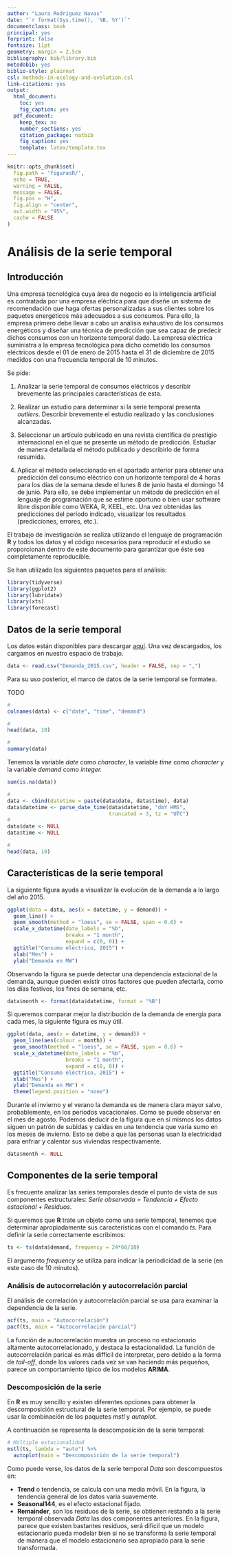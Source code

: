 ```yaml
---
author: "Laura Rodríguez Navas"
date: "`r format(Sys.time(), '%B, %Y')`"
documentclass: book
principal: yes
forprint: false
fontsize: 11pt
geometry: margin = 2.5cm
bibliography: bib/library.bib
metodobib: yes
biblio-style: plainnat
csl: methods-in-ecology-and-evolution.csl
link-citations: yes
output:
  html_document: 
    toc: yes
    fig_caption: yes
  pdf_document:
    keep_tex: no
    number_sections: yes
    citation_package: natbib
    fig_caption: yes
    template: latex/template.tex
---
```



```r
knitr::opts_chunk$set(
  fig.path = 'figurasR/',
  echo = TRUE,
  warning = FALSE,
  message = FALSE,
  fig.pos = "H",
  fig.align = "center",
  out.width = "95%",
  cache = FALSE
)
```

<!-- \setcounter{chapter}{2} -->
<!-- \setcounter{chapter}{2} escribir 2 para capítulo 3  -->
<!-- \pagenumbering{arabic} -->

\ifdefined\ifprincipal
\else
\setlength{\parindent}{1em}
\pagestyle{fancy}
\setcounter{tocdepth}{4}
\tableofcontents
<!-- \nocite{*} -->
\fi

\ifdefined\ifdoblecara
\fancyhead{}{}
\fancyhead[LE,RO]{\scriptsize\rightmark}
\fancyfoot[LO,RE]{\scriptsize\slshape \leftmark}
\fancyfoot[C]{}
\fancyfoot[LE,RO]{\footnotesize\thepage}
\else
\fancyhead{}{}
\fancyhead[RO]{\scriptsize\rightmark}
\fancyfoot[LO]{\scriptsize\slshape \leftmark}
\fancyfoot[C]{}
\fancyfoot[RO]{\footnotesize\thepage}
\fi
\renewcommand{\headrulewidth}{0.4pt}
\renewcommand{\footrulewidth}{0.4pt}

# Análisis de la serie temporal

## Introducción

Una empresa tecnológica cuya área de negocio es la inteligencia artificial es contratada por una empresa eléctrica para que diseñe un sistema de recomendación que haga ofertas personalizadas a sus clientes sobre los paquetes energéticos más adecuados a sus consumos. Para ello, la empresa primero debe llevar a cabo un análisis exhaustivo de los consumos energéticos y diseñar una técnica de predicción que sea capaz de predecir dichos consumos con un horizonte temporal dado. La empresa eléctrica suministra a la empresa tecnológica para dicho cometido los consumos eléctricos desde el 01 de enero de 2015 hasta el 31 de diciembre de 2015 medidos con una frecuencia temporal de 10 minutos.

Se pide:

1. Analizar la serie temporal de consumos eléctricos y describir brevemente las principales características de esta.

2. Realizar un estudio para determinar si la serie temporal presenta *outliers*. Describir brevemente el estudio realizado y las conclusiones alcanzadas.

3. Seleccionar un artículo publicado en una revista científica de prestigio internacional en el que se presente un método de predicción. Estudiar de manera detallada el método publicado y describirlo de forma resumida.

4. Aplicar el método seleccionado en el apartado anterior para obtener una predicción del consumo eléctrico con un horizonte temporal de 4 horas para los días de la semana desde el lunes 8 de junio hasta el domingo 14 de junio. Para ello, se debe implementar un método de predicción en el lenguaje de programación que se estime oportuno o bien usar software libre disponible como WEKA, R, KEEL, etc. Una vez obtenidas las predicciones del periodo indicado, visualizar los resultados (predicciones, errores, etc.).

El trabajo de investigación se realiza utilizando el lenguaje de programación **R** y todos los datos y el código necesarios para reproducir el estudio se proporcionan dentro de este documento para garantizar que éste sea completamente reproducible.

Se han utilizado los siguientes paquetes para el análisis:

```r
library(tidyverse)
library(ggplot2)
library(lubridate)
library(xts)
library(forecast)
```

## Datos de la serie temporal

Los datos están disponibles para descargar [aquí](https://github.com/lrodrin/masterAI/raw/master/A9/Series%20Temporales/Demanda_2015.csv). Una vez descargados, los cargamos en nuestro espacio de trabajo.

```r
data <- read.csv("Demanda_2015.csv", header = FALSE, sep = ",")
```

Para su uso posterior, el marco de datos de la serie temporal se formatea. 

TODO

```r
#
colnames(data) <- c("date", "time", "demand")

#
head(data, 10)

#
summary(data)
```

Tenemos la variable *date* como *character*, la variable *time* como *character* y la variable *demand* como *integer.*

```r
sum(is.na(data))
```


```r
#
data <- cbind(datetime = paste(data$date, data$time), data)
data$datetime <- parse_date_time(data$datetime, "dmY HMS",
                                 truncated = 3, tz = "UTC")
#
data$date <- NULL
data$time <- NULL

#
head(data, 10)
```

## Características de la serie temporal

La siguiente figura ayuda a visualizar la evolución de la demanda a lo largo del año 2015.

```r
ggplot(data = data, aes(x = datetime, y = demand)) +
  geom_line() +
  geom_smooth(method = "loess", se = FALSE, span = 0.6) +
  scale_x_datetime(date_labels = "%b",
                   breaks = "1 month",
                   expand = c(0, 0)) +
  ggtitle("Consumo eléctrico, 2015") +
  xlab("Mes") +
  ylab("Demanda en MW")
```

Observando la figura se puede detectar una dependencia estacional de la demanda, aunque pueden existir otros factores que pueden afectarla, como los días festivos, los fines de semana, etc.

```r
data$month <- format(data$datetime, format = "%B")
```

Si queremos comparar mejor la distribución de la demanda de energía para cada mes, la siguiente figura es muy útil.

```r
ggplot(data, aes(x = datetime, y = demand)) +
  geom_line(aes(colour = month)) +
  geom_smooth(method = "loess", se = FALSE, span = 0.6) +
  scale_x_datetime(date_labels = "%b",
                   breaks = "1 month",
                   expand = c(0, 0)) +
  ggtitle("Consumo eléctrico, 2015") +
  xlab("Mes") +
  ylab("Demanda en MW") +
  theme(legend.position = "none")
```

Durante el invierno y el verano la demanda es de manera clara mayor salvo, probablemente, en los períodos vacacionales. Como se puede observar en el mes de agosto. Podemos deducir de la figura que en sí mismos los datos siguen un patrón de subidas y caídas en una tendencia que varia sumo en los meses de invierno. Esto se debe a que las personas usan la electricidad para enfriar y calentar sus viviendas respectivamente.

```r
data$month <- NULL
```

## Componentes de la serie temporal

Es frecuente analizar las series temporales desde el punto de vista de sus componentes estructurales: *Serie observada = Tendencia + Efecto estacional + Residuos*.

Si queremos que **R** trate un objeto como una serie temporal, tenemos que determinar apropiadamente sus características con el comando *ts*. Para definir la serie correctamente escribimos:

```r
ts <- ts(data$demand, frequency = 24*60/10)
```

El argumento *frequency* se utiliza para indicar la periodicidad de la serie (en este caso de 10 minutos).

### Análisis de autocorrelación y autocorrelación parcial

El análisis de correlación y autocorrelación parcial se usa para examinar la dependencia de la serie. 

```r
acf(ts, main = "Autocorrelación")
pacf(ts, main = "Autocorrelación parcial")
```

La función de autocorrelación muestra un proceso no estacionario altamente autocorrelacionado, y destaca la estacionalidad. La función de autocorrelación parical es más diffícil de interpretar, pero debido a la forma de *tail-off*, donde los valores cada vez se van haciendo más pequeños, parece un comportamiento típico de los modelos **ARIMA**.

### Descomposición de la serie

En **R** es muy sencillo y existen diferentes opciones para obtener la descomposición estructural de la serie temporal. Por ejemplo, se puede usar la combinación de los paquetes *mstl* y *autoplot*.

A continuación se representa la descomposición de la serie temporal:

```r
# Múltiple estacionalidad
mstl(ts, lambda = "auto") %>% 
  autoplot(main = "Descomposición de la serie temporal")
```

Como puede verse, los datos de la serie temporal *Data* son descompuestos en:

- **Trend** o tendencia, se calcula con una media móvil. En la figura, la tendencia general de los datos varia suavemente.
- **Seasonal144**, es el efecto estacional fijado.
- **Remainder**, son los residuos de la serie, se obtienen restando a la serie temporal observada *Data* las dos componentes anteriores. En la figura, parece que existen bastantes residuos, será difícil que un modelo estacionario pueda modelar bien si no se transforma la serie temporal de manera que el modelo estacionario sea apropiado para la serie transformada.
